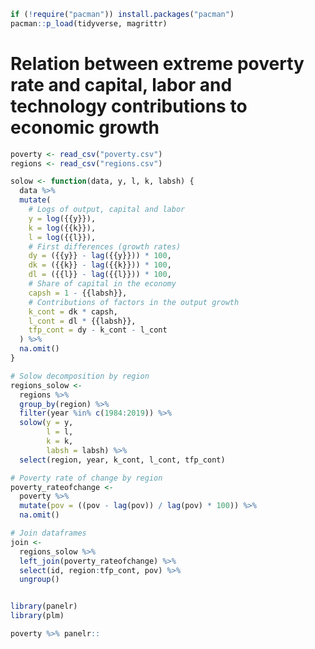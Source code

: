 ```r
if (!require("pacman")) install.packages("pacman")
pacman::p_load(tidyverse, magrittr)
```

# Relation between extreme poverty rate and capital, labor and technology contributions to economic growth

```r
poverty <- read_csv("poverty.csv")
regions <- read_csv("regions.csv")
```

```r
solow <- function(data, y, l, k, labsh) {
  data %>%
  mutate(
    # Logs of output, capital and labor
    y = log({{y}}),
    k = log({{k}}),
    l = log({{l}}),
    # First differences (growth rates)
    dy = ({{y}} - lag({{y}})) * 100,
    dk = ({{k}} - lag({{k}})) * 100,
    dl = ({{l}} - lag({{l}})) * 100,
    # Share of capital in the economy
    capsh = 1 - {{labsh}},
    # Contributions of factors in the output growth
    k_cont = dk * capsh,
    l_cont = dl * {{labsh}},
    tfp_cont = dy - k_cont - l_cont
  ) %>%
  na.omit()
}
```

```r
# Solow decomposition by region
regions_solow <- 
  regions %>%
  group_by(region) %>%
  filter(year %in% c(1984:2019)) %>%
  solow(y = y,
        l = l,
        k = k,
        labsh = labsh) %>%
  select(region, year, k_cont, l_cont, tfp_cont)

# Poverty rate of change by region
poverty_rateofchange <- 
  poverty %>% 
  mutate(pov = ((pov - lag(pov)) / lag(pov) * 100)) %>% 
  na.omit()

# Join dataframes
join <- 
  regions_solow %>% 
  left_join(poverty_rateofchange) %>% 
  select(id, region:tfp_cont, pov) %>% 
  ungroup()
```

```r

```

```r
library(panelr)
library(plm)

poverty %>% panelr::
```
